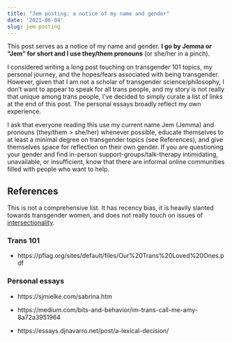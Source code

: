 ```yaml
---
title: "Jem posting: a notice of my name and gender"
date: '2021-06-04'
slug: jem-posting
---
```


This post serves as a notice of my name and gender. **I go by Jemma or "Jem" for short and I use they/them pronouns** (or she/her in a pinch).

I considered writing a long post touching on transgender 101 topics, my personal journey, and the hopes/fears associated with being transgender. However, given that I am not a scholar of transgender science/philosophy, I don't want to appear to speak for all trans people, and my story is not really that unique among trans people, I've decided to simply curate a list of links at the end of this post. The personal essays broadly reflect my own experience.

I ask that everyone reading this use my current name Jem (Jemma) and pronouns (they/them > she/her) whenever possible, educate themselves to at least a minimal degree on transgender topics (see References), and give themselves space for reflection on their own gender. If you are questioning your gender and find in-person support-groups/talk-therapy intimidating, unavailable, or insufficient, know that there are informal online communities filled with people who want to help.

## References

This is not a comprehensive list. It has recency bias, it is heavily slanted towards transgender women, and does not really touch on issues of [intersectionality](https://en.wikipedia.org/wiki/Intersectionality). 

### Trans 101

* https://pflag.org/sites/default/files/Our%20Trans%20Loved%20Ones.pdf

### Personal essays

* https://sjmielke.com/sabrina.htm

* https://medium.com/bits-and-behavior/im-trans-call-me-amy-8a72a3951964

* https://essays.djnavarro.net/post/a-lexical-decision/

<!-- ## Tweet -->

<!-- [blog] Jem posting: a notice of my name and gender | https://jsta.rbind.io/blog/jem-posting -->
